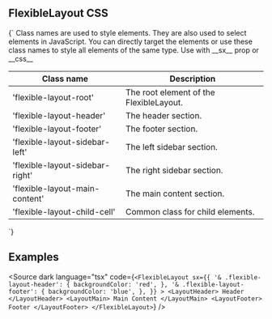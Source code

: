 
<Meta title="CSS/FlexibleLayout" />

## FlexibleLayout CSS

<Markdown>
{`
Class names are used to style elements. They are also used to select elements in JavaScript.
You can directly target the elements or use these class names to style all elements of the same type.
Use with __sx__ prop or __css__

| Class name                      | Description                             |
| ------------------------------- | --------------------------------------- |
| 'flexible-layout-root'          | The root element of the FlexibleLayout. |
| 'flexible-layout-header'        | The header section.                     |
| 'flexible-layout-footer'        | The footer section.                     |
| 'flexible-layout-sidebar-left'  | The left sidebar section.               |
| 'flexible-layout-sidebar-right' | The right sidebar section.              |
| 'flexible-layout-main-content'  | The main content section.               |
| 'flexible-layout-child-cell'    | Common class for child elements.        |

`}

</Markdown>

## Examples

<Source
	dark
	language="tsx"
	code={`
    <FlexibleLayout
      sx={{
        '& .flexible-layout-header': {
          backgroundColor: 'red',
        },
        '& .flexible-layout-footer': {
          backgroundColor: 'blue',
        },
      }}
    >
      <LayoutHeader>
        Header
      </LayoutHeader>
      <LayoutMain>
        Main Content
      </LayoutMain>
      <LayoutFooter>
        Footer
      </LayoutFooter>
    </FlexibleLayout>
  `}
/>

